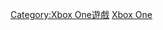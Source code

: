 {{Distinguished subcategory|Xbox One遊戲|作品}}

[[Category:Xbox_One遊戲|Category:Xbox One遊戲]]
[[Category:平台独占游戏|Xbox One]]